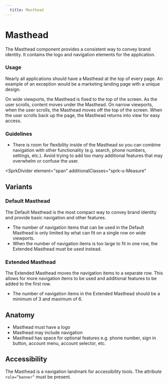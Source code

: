 ```yaml
---
  title: Masthead
---
```


# Masthead

The Masthead component provides a consistent
way to convey brand identity. It contains the
logo and navigation elements for the application. 

<ComponentPreview
  componentName="masthead--default-story"
  hasReact
  hasAngular
  hasHTML
  maxWidth="100%"
/>

### Usage

Nearly all applications should have a Masthead
at the top of every page. An example of an
exception would be a marketing landing page
with a unique design.  

On wide viewports, the Masthead is fixed to the
top of the screen. As the user scrolls, content
moves under the Masthead. On narrow viewports,
when the user scrolls, the Masthead moves off
the top of the screen. When the user scrolls back
up the page, the Masthead returns into view
for easy access. 

### Guidelines

- There is room for flexibility inside of
the Masthead so you can combine navigation
with other functionality (e.g. search, phone
numbers, settings, etc.). Avoid trying to
add too many additional features that may
overwhelm or confuse the user.

<SprkDivider
 element="span"
 additionalClasses="sprk-u-Measure"
></SprkDivider>

## Variants

### Default Masthead

The Default Masthead is the most compact
way to convey brand identity and provide
basic navigation and other features.  
- The number of navigation items that
can be used in the Default Masthead is
only limited by what can fit on a single
row on wide viewports.
- When the number of navigation items is
too large to fit in one row, the Extended
Masthead must be used instead. 

<ComponentPreview
  componentName="masthead--default-story"
  hasReact
  hasAngular
  hasHTML
  maxWidth="100%"
/>

### Extended Masthead

The Extended Masthead moves the navigation
items to a separate row. This allows for
more navigation items to be used and
additional features to be added to the first row.  
- The number of navigation items in the Extended
Masthead should be a minimum of 3 and maximum of 6.

<ComponentPreview
  componentName="masthead--extended"
  hasReact
  hasAngular
  hasHTML
  maxWidth="100%"
  minHeight="20rem"
/>

## Anatomy

- Masthead must have a logo
- Masthead may include navigation
- Masthead has space for optional features
e.g. phone number, sign in button, account menu,
account selector, etc. 

## Accessibility

The Masthead is a navigation landmark for accessibility
tools. The attribute `role=”banner”` must be present. 